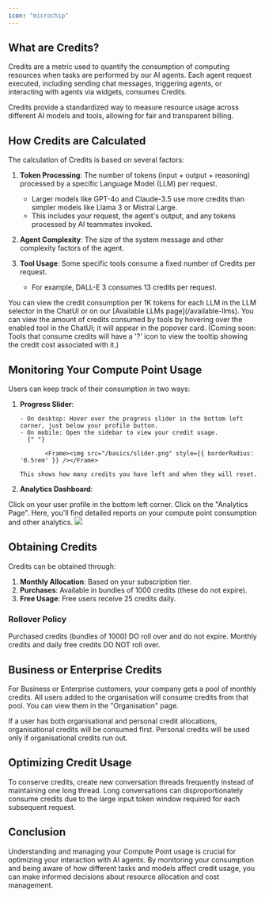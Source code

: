 ```yaml
---
icon: "microchip"
---
```


## What are Credits?

Credits are a metric used to quantify the consumption of computing resources when tasks are performed by our AI agents. Each agent request executed, including sending chat messages, triggering agents, or interacting with agents via widgets, consumes Credits.

<Info>
  Credits provide a standardized way to measure resource usage across different
  AI models and tools, allowing for fair and transparent billing.
</Info>

## How Credits are Calculated

The calculation of Credits is based on several factors:

1. **Token Processing**: The number of tokens (input + output + reasoning) processed by a specific Language Model (LLM) per request.

   - Larger models like GPT-4o and Claude-3.5 use more credits than simpler models like Llama 3 or Mistral Large.
   - This includes your request, the agent's output, and any tokens processed by AI teammates invoked.

2. **Agent Complexity**: The size of the system message and other complexity factors of the agent.

3. **Tool Usage**: Some specific tools consume a fixed number of Credits per request.
   - For example, DALL-E 3 consumes 13 credits per request.

<Note>
  You can view the credit consumption per 1K tokens for each LLM in the LLM
  selector in the ChatUI or on our [Available LLMs page](/available-llms).
</Note>

<Note>
  You can view the amount of credits consumed by tools by hovering over the
  enabled tool in the ChatUI; it will appear in the popover card. (Coming soon:
  Tools that consume credits will have a '?' icon to view the tooltip showing
  the credit cost associated with it.)
</Note>

## Monitoring Your Compute Point Usage

Users can keep track of their consumption in two ways:

1.  **Progress Slider**:

        - On desktop: Hover over the progress slider in the bottom left corner, just below your profile button.
        - On mobile: Open the sidebar to view your credit usage.
          {" "}

               <Frame><img src="/basics/slider.png" style={{ borderRadius: '0.5rem' }} /></Frame>

        This shows how many credits you have left and when they will reset.

2.  **Analytics Dashboard**:

<Steps>
  <Step title="Access User Profile">
    Click on your user profile in the bottom left corner.
  </Step>
  <Step title="Navigate">Click on the "Analytics Page".</Step>
  <Step title="View Reports">
    Here, you'll find detailed reports on your compute point consumption and
    other analytics.
    <Frame>
      <img src="/basics/cp-usage.png" style={{ borderRadius: "0.5rem" }} />
    </Frame>
  </Step>
</Steps>

## Obtaining Credits

Credits can be obtained through:

1. **Monthly Allocation**: Based on your subscription tier.
2. **Purchases**: Available in bundles of 1000 credits (these do not expire).
3. **Free Usage**: Free users receive 25 credits daily.

### Rollover Policy

<Check>
  Purchased credits (bundles of 1000) DO roll over and do not expire.
</Check>
<Warning>Monthly credits and daily free credits DO NOT roll over.</Warning>

## Business or Enterprise Credits

For Business or Enterprise customers, your company gets a pool of monthly credits. All users added to the organisation will consume credits from that pool. You can view them in the "Organisation" page.

<Note>
  If a user has both organisational and personal credit allocations,
  organisational credits will be consumed first. Personal credits will be used
  only if organisational credits run out.
</Note>

## Optimizing Credit Usage

<Tip>
  To conserve credits, create new conversation threads frequently instead of
  maintaining one long thread. Long conversations can disproportionately consume
  credits due to the large input token window required for each subsequent
  request.
</Tip>

## Conclusion

Understanding and managing your Compute Point usage is crucial for optimizing your interaction with AI agents. By monitoring your consumption and being aware of how different tasks and models affect credit usage, you can make informed decisions about resource allocation and cost management.
